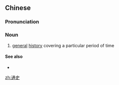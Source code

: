 ==Chinese==
{{zh-forms}}

===Pronunciation===
{{zh-pron
|m=tōngshǐ
|c=tung1 si2
|mn=thong-sú
|cat=n
}}

===Noun===
{{zh-noun|mw=部}}

# {{lb|zh|historiography}} [[general]] [[history]] covering a particular period of time

====See also====
* {{zh-l|斷代史}}

[[zh:通史]]